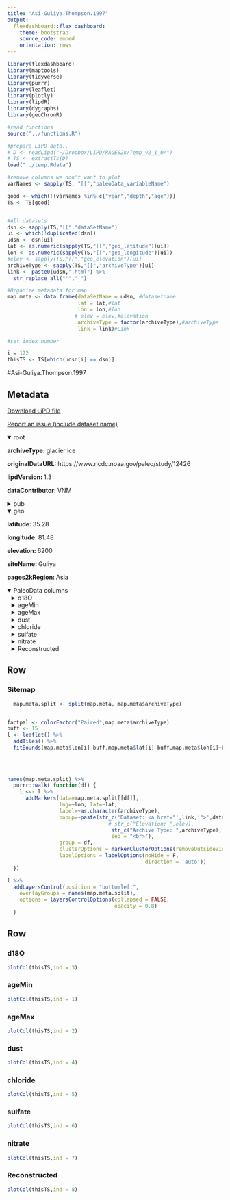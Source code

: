 ```yaml
---
title: "Asi-Guliya.Thompson.1997"
output: 
  flexdashboard::flex_dashboard:
    theme: bootstrap
    source_code: embed
    orientation: rows
---
```


```r
library(flexdashboard)
library(maptools)
library(tidyverse)
library(purrr)
library(leaflet)
library(plotly)
library(lipdR)
library(dygraphs)
library(geoChronR)

#read functions
source("../functions.R")

#prepare LiPD data..
# D <- readLipd("~/Dropbox/LiPD/PAGES2k/Temp_v2_1_0/")
# TS <- extractTs(D)
load("../temp.Rdata")

#remove columns we don't want to plot
varNames <- sapply(TS, "[[","paleoData_variableName")

good <- which(!(varNames %in% c("year","depth","age")))
TS <- TS[good]


#All datasets
dsn <- sapply(TS,"[[","dataSetName")
ui <- which(!duplicated(dsn))
udsn <- dsn[ui]
lat <- as.numeric(sapply(TS,"[[","geo_latitude")[ui])
lon <- as.numeric(sapply(TS,"[[","geo_longitude")[ui])
#elev <- sapply(TS,"[[","geo_elevation")[ui]
archiveType <- sapply(TS,"[[","archiveType")[ui]
link <- paste0(udsn,".html") %>% 
  str_replace_all("'","_")

#Organize metadata for map
map.meta <- data.frame(dataSetName = udsn, #datasetname
                       lat = lat,#lat
                       lon = lon,#lon
                      # elev = elev,#elevation
                       archiveType = factor(archiveType),#archiveType
                       link = link)#Link

#set index number

i = 172
thisTS <- TS[which(udsn[i] == dsn)]
```
#Asi-Guliya.Thompson.1997

Metadata {.sidebar}
-------------------------------------
[Download LiPD file](Asi-Guliya.Thompson.1997.lpd)
            

[Report an issue (include dataset name)](https://github.com/nickmckay/LiPDverse/issues)

<details open style="margin-left: 0px">
<summary>root</summary>
<p style="margin-left: 0px"><strong>archiveType: </strong>glacier ice
<p style="margin-left: 0px"><strong>originalDataURL: </strong>https://www.ncdc.noaa.gov/paleo/study/12426
<p style="margin-left: 0px"><strong>lipdVersion: </strong>1.3
<p style="margin-left: 0px"><strong>dataContributor: </strong>VNM
</details>
<details>
<summary>pub</summary>
<details style="margin-left: 10px">
<summary>pub1</summary>
<p style="margin-left: 10px"><strong>author: </strong>Thompson, L. G.
<p style="margin-left: 10px"><strong>citeKey: </strong>thompson1997tropicalclimateinstabilit
<p style="margin-left: 10px"><strong>journal: </strong>Science
<p style="margin-left: 10px"><strong>volume: </strong>276
<p style="margin-left: 10px"><strong>pages: </strong>1821-1825
<p style="margin-left: 10px"><strong>pubYear: </strong>1997
<p style="margin-left: 10px"><strong>title: </strong>Tropical climate instability: The last glacial cycle from a Qinghai-Tibetan ice core
<p style="margin-left: 10px"><strong>DOI: </strong>10.1126/science.276.5320.1821
</details>
<details style="margin-left: 10px">
<summary>pub2</summary>
<p style="margin-left: 10px"><strong>author: </strong>Thompson, L.G.
<p style="margin-left: 10px"><strong>citeKey: </strong>thompson1997httpswwwncdcnoaagovpaleostudy12426DataCitation
<p style="margin-left: 10px"><strong>title: </strong>World Data Center for Paleoclimatology
</details>
</details>
<details open style="margin-left: 0px">
<summary>geo</summary>
<p style="margin-left: 0px"><strong>latitude: </strong>35.28
<p style="margin-left: 0px"><strong>longitude: </strong>81.48
<p style="margin-left: 0px"><strong>elevation: </strong>6200
<p style="margin-left: 0px"><strong>siteName: </strong>Guliya
<p style="margin-left: 0px"><strong>pages2kRegion: </strong>Asia
</details>
<details open>
<summary>PaleoData columns</summary>
<details style="margin-left: 10px">
<summary>d18O</summary>
<p style="margin-left: 10px"><strong>TSid: </strong>Asia_247
<p style="margin-left: 10px"><strong>variableName: </strong>d18O
<p style="margin-left: 10px"><strong>units: </strong>permil
<p style="margin-left: 10px"><strong>useInGlobalTemperatureAnalysis: </strong>TRUE
<details>
<summary>interpretation</summary>
<details style="margin-left: 20px">
<summary>1</summary>
<p style="margin-left: 20px"><strong>interpDirection: </strong>positive
<p style="margin-left: 20px"><strong>scope: </strong>climate
<p style="margin-left: 20px"><strong>seasonality: </strong>1 2 3 4 5 6 7 8 9 10 11 12
<p style="margin-left: 20px"><strong>variable: </strong>T
<p style="margin-left: 20px"><strong>variableDetail: </strong>air@condensationLevel
</details>
</details>
</details>
<details style="margin-left: 10px">
<summary>ageMin</summary>
<p style="margin-left: 10px"><strong>TSid: </strong>Asia_245
<p style="margin-left: 10px"><strong>variableName: </strong>ageMin
<p style="margin-left: 10px"><strong>units: </strong>AD
<p style="margin-left: 10px"><strong>description: </strong>Year (A.D.) at beginning of interval
<p style="margin-left: 10px"><strong>useInGlobalTemperatureAnalysis: </strong>FALSE
</details>
<details style="margin-left: 10px">
<summary>ageMax</summary>
<p style="margin-left: 10px"><strong>TSid: </strong>Asia_246
<p style="margin-left: 10px"><strong>variableName: </strong>ageMax
<p style="margin-left: 10px"><strong>units: </strong>AD
<p style="margin-left: 10px"><strong>description: </strong>Year (A.D.) at end of interval
<p style="margin-left: 10px"><strong>useInGlobalTemperatureAnalysis: </strong>FALSE
</details>
<details style="margin-left: 10px">
<summary>dust</summary>
<p style="margin-left: 10px"><strong>TSid: </strong>Asia_248
<p style="margin-left: 10px"><strong>variableName: </strong>dust
<p style="margin-left: 10px"><strong>units: </strong>count/mL
<p style="margin-left: 10px"><strong>useInGlobalTemperatureAnalysis: </strong>FALSE
</details>
<details style="margin-left: 10px">
<summary>chloride</summary>
<p style="margin-left: 10px"><strong>TSid: </strong>Asia_249
<p style="margin-left: 10px"><strong>variableName: </strong>chloride
<p style="margin-left: 10px"><strong>units: </strong>ppb
<p style="margin-left: 10px"><strong>useInGlobalTemperatureAnalysis: </strong>FALSE
</details>
<details style="margin-left: 10px">
<summary>sulfate</summary>
<p style="margin-left: 10px"><strong>TSid: </strong>Asia_250
<p style="margin-left: 10px"><strong>variableName: </strong>sulfate
<p style="margin-left: 10px"><strong>units: </strong>ppb
<p style="margin-left: 10px"><strong>useInGlobalTemperatureAnalysis: </strong>FALSE
</details>
<details style="margin-left: 10px">
<summary>nitrate</summary>
<p style="margin-left: 10px"><strong>TSid: </strong>Asia_251
<p style="margin-left: 10px"><strong>variableName: </strong>nitrate
<p style="margin-left: 10px"><strong>units: </strong>ppb
<p style="margin-left: 10px"><strong>useInGlobalTemperatureAnalysis: </strong>FALSE
</details>
<details style="margin-left: 10px">
<summary>Reconstructed</summary>
<p style="margin-left: 10px"><strong>TSid: </strong>Asia_252
<p style="margin-left: 10px"><strong>variableName: </strong>Reconstructed
<p style="margin-left: 10px"><strong>units: </strong>cm/yr
<p style="margin-left: 10px"><strong>description: </strong>Reconstructed net balance
<p style="margin-left: 10px"><strong>useInGlobalTemperatureAnalysis: </strong>FALSE
</details>

Row
-----------------------------------------------------------------------

### Sitemap

```r
  map.meta.split <- split(map.meta, map.meta$archiveType)


factpal <- colorFactor("Paired",map.meta$archiveType)
buff <- 15
l <- leaflet() %>% 
  addTiles() %>% 
  fitBounds(map.meta$lon[i]-buff,map.meta$lat[i]-buff,map.meta$lon[i]+buff,map.meta$lat[i]+buff)
  

  
  
names(map.meta.split) %>%
  purrr::walk( function(df) {
    l <<- l %>%
      addMarkers(data=map.meta.split[[df]],
                 lng=~lon, lat=~lat,
                 label=~as.character(archiveType),
                 popup=~paste(str_c('Dataset: <a href="',link,'">',dataSetName,'</a>'),
                                 # str_c("Elevation: ",elev),
                                  str_c("Archive Type: ",archiveType),
                                  sep = "<br>"),
                 group = df,
                 clusterOptions = markerClusterOptions(removeOutsideVisibleBounds = F),
                 labelOptions = labelOptions(noHide = F,
                                             direction = 'auto'))
  })

l %>%
  addLayersControl(position = "bottomleft",
    overlayGroups = names(map.meta.split),
    options = layersControlOptions(collapsed = FALSE,
                                   opacity = 0.8)
  )
```

Row {.tabset .tabset-fade}
-----------------------------------------------------------------------

### d18O
```r
plotCol(thisTS,ind = 3)
```

### ageMin
```r
plotCol(thisTS,ind = 1)
```

### ageMax
```r
plotCol(thisTS,ind = 2)
```

### dust
```r
plotCol(thisTS,ind = 4)
```

### chloride
```r
plotCol(thisTS,ind = 5)
```

### sulfate
```r
plotCol(thisTS,ind = 6)
```

### nitrate
```r
plotCol(thisTS,ind = 7)
```

### Reconstructed
```r
plotCol(thisTS,ind = 8)
```
